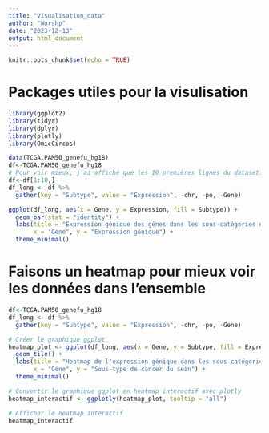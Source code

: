 ```yaml
---
title: "Visualisation_data"
author: "Worshp"
date: "2023-12-13"
output: html_document
---
```


```r
knitr::opts_chunk$set(echo = TRUE)
```


# Packages utiles pour la visulisation
```r
library(ggplot2)
library(tidyr)
library(dplyr)
library(plotly)
library(OmicCircos)

```


```r
data(TCGA.PAM50_genefu_hg18)
df<-TCGA.PAM50_genefu_hg18
# Pour voir mieux, j'ai affiché que les 10 premières lignes du dataset. Si vous voulez voir plus, vous pouvez mettre en commentaire la ligne suivante.
df<-df[1:10,]
df_long <- df %>%
  gather(key = "Subtype", value = "Expression", -chr, -po, -Gene)

ggplot(df_long, aes(x = Gene, y = Expression, fill = Subtype)) +
  geom_bar(stat = "identity") +
  labs(title = "Expression génique des gènes dans les sous-catégories de cancer du sein",
       x = "Gène", y = "Expression génique") +
  theme_minimal()

```

# Faisons un heatmap pour mieux voir les données dans l'ensemble

```r
df<-TCGA.PAM50_genefu_hg18
df_long <- df %>%
  gather(key = "Subtype", value = "Expression", -chr, -po, -Gene)

# Créer le graphique ggplot
heatmap_plot <- ggplot(df_long, aes(x = Gene, y = Subtype, fill = Expression)) +
  geom_tile() +
  labs(title = "Heatmap de l'expression génique dans les sous-catégories de cancer du sein",
       x = "Gène", y = "Sous-type de cancer du sein") +
  theme_minimal()

# Convertir le graphique ggplot en heatmap interactif avec plotly
heatmap_interactif <- ggplotly(heatmap_plot, tooltip = "all")

# Afficher le heatmap interactif
heatmap_interactif

```


